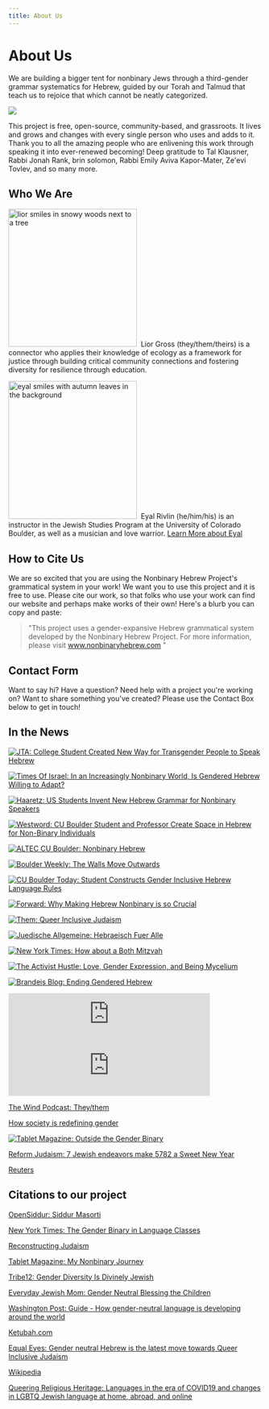 ```yaml
---
title: About Us
---
```


# About Us

We are building a bigger tent for nonbinary Jews through a third-gender grammar systematics for Hebrew, guided by our Torah and Talmud that teach us to rejoice that which cannot be neatly categorized.

<img src="/img/trans-aleph.png" />

This project is free, open-source, community-based, and grassroots.
It lives and grows and changes with every single person who uses and adds to it.
Thank you to all the amazing people who are enlivening this work through speaking it into ever-renewed becoming!
Deep gratitude to Tal Klausner, Rabbi Jonah Rank, brin solomon, Rabbi Emily Aviva Kapor-Mater, Ze'evi Tovlev, and so many more.

## Who We Are

<img
  src="/img/lior.png"
  alt="lior smiles in snowy woods next to a tree"
  width="255"
  height="274"
/>
 Lior Gross (they/them/theirs) is a connector who applies their knowledge of ecology as a framework
for justice through building critical community connections and fostering diversity
for resilience through education.

<img
  src="/img/eyal.png"
  alt="eyal smiles with autumn leaves in the background"
  width="255"
  height="274"
/>
 Eyal Rivlin (he/him/his) is an instructor in the Jewish Studies Program at the University of
Colorado Boulder, as well as a musician and love warrior. [Learn More about Eyal](https://www.colorado.edu/jewishstudies/faculty-and-staff/faculty/eyal-rivlin)

## How to Cite Us

We are so excited that you are using the Nonbinary Hebrew Project's grammatical system
in your work!
We want you to use this project and it is free to use.
Please cite our work, so that folks who use your work can find our website and perhaps make works of their own!
Here's a blurb you can copy and paste:

> "This project uses a gender-expansive Hebrew grammatical system developed by the Nonbinary Hebrew Project.
> For more information, please visit www.nonbinaryhebrew.com "

## Contact Form

Want to say hi?
Have a question?
Need help with a project
you're working on?
Want to share something you've created?
Please use the Contact Box below
to get in touch!

<ContactForm />

## In the News

[![JTA: College Student Created New Way for Transgender People to Speak Hebrew](about/image.png)](https://www.jta.org/2018/11/19/life-religion/college-student-created-way-transgender-people-speak-hebrew)

[![Times Of Israel: In an Increasingly Nonbinary World, Is Gendered Hebrew Willing to Adapt?](about/image-3.png)](https://www.timesofisrael.com/in-an-increasingly-nonbinary-world-is-gendered-hebrew-willing-to-adapt/)

[![Haaretz: US Students Invent New Hebrew Grammar for Nonbinary Speakers](about/image-2.png)](https://www.haaretz.com/us-news/u-s-students-invent-new-hebrew-grammar-for-non-binary-speakers-1.6673572)

[![Westword: CU Boulder Student and Professor Create Space in Hebrew for Non-Binary Individuals](about/image-5.png)](https://www.westword.com/news/cu-boulder-student-and-professor-create-space-in-hebrew-for-non-binary-individuals-11062930)

[![ALTEC CU Boulder: Nonbinary Hebrew](about/image-6.png)](https://altec.colorado.edu/sec/express/2018/12/09/nonbinary-hebrew)

[![Boulder Weekly: The Walls Move Outwards](about/image-7.png)](https://www.boulderweekly.com/entertainment/the-walls-move-outwards/)

[![CU Boulder Today: Student Constructs Gender Inclusive Hebrew Language Rules](about/image-8.png)](https://www.colorado.edu/today/2018/12/12/student-constructs-gender-inclusive-hebrew-language-rules)

[![Forward: Why Making Hebrew Nonbinary is so Crucial](about/image-9.png)](https://forward.com/culture/417978/why-making-hebrew-nonbinary-is-so-crucial/)

[![Them: Queer Inclusive Judaism](about/image-10.png)](https://www.them.us/story/queer-inclusive-judaism)

[![Juedische Allgemeine: Hebraeisch Fuer Alle](about/image-12.png)](https://www.juedische-allgemeine.de/juedische-welt/hebraeisch-fuer-alle/)

[![New York Times: How about a Both Mitzvah](about/image-13.png)](https://www.nytimes.com/2019/03/27/style/gender-fluid-bar-bat-mitzvah.html)

[![The Activist Hustle: Love, Gender Expression, and Being Mycelium](about/image-14.png)](https://anchor.fm/the-activist-hustle/episodes/Episode-3--Love--Gender-Expression--and-Being-Mycelium-e3cc85)

[![Brandeis Blog: Ending Gendered Hebrew](about/image-15.png)](https://www.brandeis.edu/hbi/blog/2019/0729-ending.html)

<iframe
  src="https://creators.spotify.com/pod/show/the-activist-hustle/embed/episodes/Episode-3--Love--Gender-Expression--and-Being-Mycelium-e3cc85/a-abaj1u"
  height="102px"
  width="400px"
  frameborder="0"
  scrolling="no"
></iframe>

<iframe
  src="https://creators.spotify.com/pod/show/dearqueers/embed/episodes/Dear-Judaism-with-Lior-Gross--Eyal-Rivlin-from-The-Nonbinary-Hebrew-Project-ememnh/a-a3rag18"
  height="102px"
  width="400px"
  frameborder="0"
  scrolling="no"
></iframe>

[The Wind Podcast: They/them](https://thewind.org/episodes/theythem)

[How society is redefining gender](https://www.colorado.edu/today/2019/07/22/transcript-how-society-redefining-gender)

[![Tablet Magazine: Outside the Gender Binary](about/image-16.png)](https://www.tabletmag.com/sections/community/articles/outside-the-gender-binary)

[Reform Judaism: 7 Jewish endeavors make 5782 a Sweet New Year](https://reformjudaism.org/blog/7-jewish-endeavors-make-5782-sweet-new-year)

[Reuters](https://www.reuters.com/graphics/GENDER-LANGUAGE/LGBT/mopanqoelva/)

## Citations to our project

[OpenSiddur: Siddur Masorti](https://opensiddur.org/compilations/liturgical/siddurim/weekday-siddur/siddur-masorti-2019/)

[New York Times: The Gender Binary in Language Classes](
https://www.nytimes.com/2021/09/01/crosswords/gender-language-nonbinary.html)

[Reconstructing Judaism](https://evolve.reconstructingjudaism.org/pronouns/#disqus_thread)

[Tablet Magazine: My Nonbinary Journey](https://www.tabletmag.com/sections/community/articles/my-nonbinary-journey)

[Tribe12: Gender Diversity Is Divinely Jewish](https://tribe12.org/2021/05/17/gender-diversity-is-divinely-jewish/)

[Everyday Jewish Mom: Gender Neutral Blessing the Children](https://everydayjewishmom.com/2021/06/08/blessing-the-children-gender-neutral/)

[Washington Post: Guide - How gender-neutral language is developing around the world](https://www.washingtonpost.com/world/2019/12/15/guide-how-gender-neutral-language-is-developing-around-world/)

[Ketubah.com](https://ketubah.com/introducing-non-binary-ketubah-texts/)

[Equal Eyes: Gender neutral Hebrew is the latest move towards Queer Inclusive Judaism](https://equal-eyes.org/database/2019/3/2/gender-neutral-hebrew-is-the-latest-move-towards-queer-inclusive-judaism)

[Wikipedia](
https://en.wikipedia.org/wiki/Gender_neutrality_in_languages_with_grammatical_gender#Hebrew)

[Queering Religious Heritage: Languages in the era of COVID19 and changes in LGBTQ Jewish language at home, abroad, and online](https://aftercovid.rice.edu/abstract-queering-religious-heritage-languages-in-the-era-of-covid-19-changes-in-lgbtq-jewish-language-at-home-abroad-and-online/)
